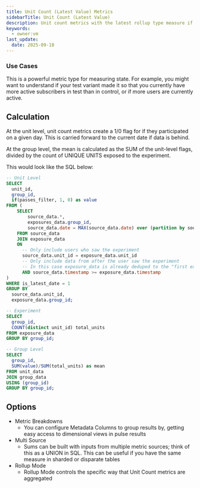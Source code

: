 ```yaml
---
title: Unit Count (Latest Value) Metrics
sidebarTitle: Unit Count (Latest Value)
description: Unit count metrics with the latest rollup type measure if a unit participated on the last observed day.
keywords:
  - owner:vm
last_update:
  date: 2025-09-18
---
```


### Use Cases

This is a powerful metric type for measuring state. For example, you might want to understand if your test variant made it so that you currently have more active subscribers in test than in control, or if more users are currently active.

## Calculation

At the unit level, unit count metrics create a 1/0 flag for if they participated on a given day. This is carried forward to the current date if data is behind.

At the group level, the mean is calculated as the SUM of the unit-level flags, divided by the count of UNIQUE UNITS exposed to the experiment.

This would look like the SQL below:

```sql expandable
-- Unit Level
SELECT
  unit_id,
  group_id,
  if(passes_filter, 1, 0) as value
FROM (
    SELECT
        source_data.*,
        exposures_data.group_id,
        source_data.date = MAX(source_data.date) over (partition by source_data.unit_id) as is_latest_date
    FROM source_data
    JOIN exposure_data
    ON
      -- Only include users who saw the experiment
      source_data.unit_id = exposure_data.unit_id
      -- Only include data from after the user saw the experiment
      -- In this case exposure_data is already deduped to the "first exposure"
      AND source_data.timestamp >= exposure_data.timestamp
)
WHERE is_latest_date = 1
GROUP BY
  source_data.unit_id,
  exposure_data.group_id;

-- Experiment
SELECT
  group_id,
  COUNT(distinct unit_id) total_units
FROM exposure_data
GROUP BY group_id;

-- Group Level
SELECT
  group_id,
  SUM(value)/SUM(total_units) as mean
FROM unit_data
JOIN group_data
USING (group_id)
GROUP BY group_id;
```

## Options

- Metric Breakdowns
  - You can configure Metadata Columns to group results by, getting easy access to dimensional views in pulse results
- Multi Source
  - Sums can be built with inputs from multiple metric sources; think of this as a UNION in SQL. This can be useful if you have the same measure in sharded or disparate tables
- Rollup Mode
  - Rollup Mode controls the specific way that Unit Count metrics are aggregated
